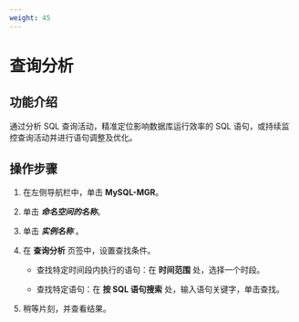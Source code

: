 ```yaml
---
weight: 45
---
```

# 查询分析

## 功能介绍
通过分析 SQL 查询活动，精准定位影响数据库运行效率的 SQL 语句，或持续监控查询活动并进行语句调整及优化。

## 操作步骤
<Tabs>
<Tab label="Web Console">

1. 在左侧导航栏中，单击 **MySQL-MGR**。

2. 单击 ***命名空间的名称***。

2. 单击 ***实例名称*** 。
    
3. 在 **查询分析** 页签中，设置查找条件。

    * 查找特定时间段内执行的语句：在 **时间范围** 处，选择一个时段。
    
    * 查找特定语句：在 **按 SQL 语句搜索** 处，输入语句关键字，单击查找。    

4.  稍等片刻，并查看结果。    
</Tab>
</Tabs>
